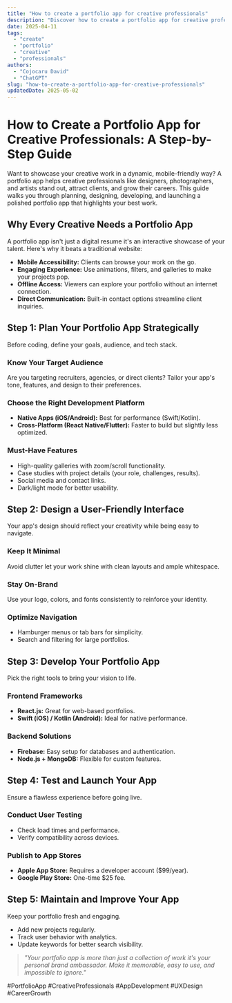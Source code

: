 ```yaml
---
title: "How to create a portfolio app for creative professionals"
description: "Discover how to create a portfolio app for creative professionals with this in-depth guide, providing actionable insights and practical tips to boost your knowledge and results."
date: 2025-04-11
tags:
  - "create"
  - "portfolio"
  - "creative"
  - "professionals"
authors:
  - "Cojocaru David"
  - "ChatGPT"
slug: "how-to-create-a-portfolio-app-for-creative-professionals"
updatedDate: 2025-05-02
---
```


# How to Create a Portfolio App for Creative Professionals: A Step-by-Step Guide  

Want to showcase your creative work in a dynamic, mobile-friendly way? A portfolio app helps creative professionals like designers, photographers, and artists stand out, attract clients, and grow their careers. This guide walks you through planning, designing, developing, and launching a polished portfolio app that highlights your best work.  

## Why Every Creative Needs a Portfolio App  

A portfolio app isn't just a digital resume it's an interactive showcase of your talent. Here's why it beats a traditional website:  

- **Mobile Accessibility:** Clients can browse your work on the go.  
- **Engaging Experience:** Use animations, filters, and galleries to make your projects pop.  
- **Offline Access:** Viewers can explore your portfolio without an internet connection.  
- **Direct Communication:** Built-in contact options streamline client inquiries.  

## Step 1: Plan Your Portfolio App Strategically  

Before coding, define your goals, audience, and tech stack.  

### Know Your Target Audience  
Are you targeting recruiters, agencies, or direct clients? Tailor your app's tone, features, and design to their preferences.  

### Choose the Right Development Platform  
- **Native Apps (iOS/Android):** Best for performance (Swift/Kotlin).  
- **Cross-Platform (React Native/Flutter):** Faster to build but slightly less optimized.  

### Must-Have Features  
- High-quality galleries with zoom/scroll functionality.  
- Case studies with project details (your role, challenges, results).  
- Social media and contact links.  
- Dark/light mode for better usability.  

## Step 2: Design a User-Friendly Interface  

Your app's design should reflect your creativity while being easy to navigate.  

### Keep It Minimal  
Avoid clutter let your work shine with clean layouts and ample whitespace.  

### Stay On-Brand  
Use your logo, colors, and fonts consistently to reinforce your identity.  

### Optimize Navigation  
- Hamburger menus or tab bars for simplicity.  
- Search and filtering for large portfolios.  

## Step 3: Develop Your Portfolio App  

Pick the right tools to bring your vision to life.  

### Frontend Frameworks  
- **React.js:** Great for web-based portfolios.  
- **Swift (iOS) / Kotlin (Android):** Ideal for native performance.  

### Backend Solutions  
- **Firebase:** Easy setup for databases and authentication.  
- **Node.js + MongoDB:** Flexible for custom features.  

## Step 4: Test and Launch Your App  

Ensure a flawless experience before going live.  

### Conduct User Testing  
- Check load times and performance.  
- Verify compatibility across devices.  

### Publish to App Stores  
- **Apple App Store:** Requires a developer account ($99/year).  
- **Google Play Store:** One-time $25 fee.  

## Step 5: Maintain and Improve Your App  

Keep your portfolio fresh and engaging.  
- Add new projects regularly.  
- Track user behavior with analytics.  
- Update keywords for better search visibility.  

> _"Your portfolio app is more than just a collection of work it's your personal brand ambassador. Make it memorable, easy to use, and impossible to ignore."_  

#PortfolioApp #CreativeProfessionals #AppDevelopment #UXDesign #CareerGrowth